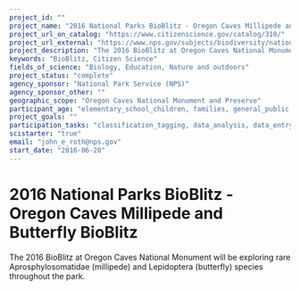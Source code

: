 ```yaml
---
project_id: ""
project_name: "2016 National Parks BioBlitz - Oregon Caves Millipede and Butterfly BioBlitz"
project_url_on_catalog: "https://www.citizenscience.gov/catalog/310/"
project_url_external: "https://www.nps.gov/subjects/biodiversity/national-parks-bioblitz.htm"
project_description: "The 2016 BioBlitz at Oregon Caves National Monument will be exploring rare Aprosphylosomatidae (millipede) and Lepidoptera (butterfly) species throughout the park."
keywords: "BioBlitz, Citizen Science"
fields_of_science: "Biology, Education, Nature and outdoors"
project_status: "complete"
agency_sponsor: "National Park Service (NPS)"
agency_sponsor_other: ""
geographic_scope: "Oregon Caves National Monument and Preserve"
participant_age: "elementary_school_children, families, general_public, middle_school_children, targeted_group, teens"
project_goals: ""
participation_tasks: "classification_tagging, data_analysis, data_entry, finding_entities, identification, learning, observation, site_selection_description, specimen_sample_collection"
scistarter: "true"
email: "john_e_roth@nps.gov"
start_date: "2016-06-20"
---
```


# 2016 National Parks BioBlitz - Oregon Caves Millipede and Butterfly BioBlitz

The 2016 BioBlitz at Oregon Caves National Monument will be exploring rare Aprosphylosomatidae (millipede) and Lepidoptera (butterfly) species throughout the park.

